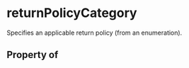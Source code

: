   

# returnPolicyCategory

Specifies an applicable return policy (from an enumeration).

## Property of



